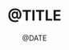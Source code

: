 ---
title: "@TITLE"
description: まだ書かれていません
category: "@CATEGORY"
tags:
  - ブログ
  - Gatsby
date: "@DATE"
thumbnail: "thumbnails/@CATEGORY.png"
draft: true
---